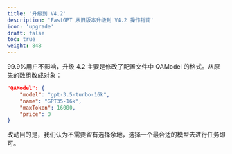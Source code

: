 ```yaml
---
title: '升级到 V4.2'
description: 'FastGPT 从旧版本升级到 V4.2 操作指南'
icon: 'upgrade'
draft: false
toc: true
weight: 848
---
```


99.9%用户不影响，升级 4.2 主要是修改了配置文件中 QAModel 的格式。从原先的数组改成对象：

```json
"QAModel": {
    "model": "gpt-3.5-turbo-16k",
    "name": "GPT35-16k",
    "maxToken": 16000,
    "price": 0
}
```

改动目的是，我们认为不需要留有选择余地，选择一个最合适的模型去进行任务即可。
